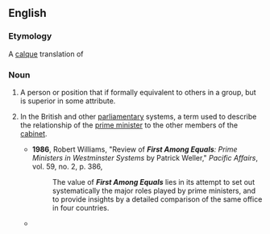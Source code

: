 ==English==

===Etymology===
A [[calque]] translation of {{etyl|la|en}} {{term|primus inter pares||lang=la}}

===Noun===
{{en-noun|head=[[first]] [[among]] [[equals]]|firsts among equals}}

# {{context|idiomatic|lang=en}} A person or position that if formally equivalent to others in a group, but is superior in some attribute.
# {{context|British|politics|lang=en}} In the British and other [[parliamentary]] systems, a term used to describe the relationship of the [[prime minister]] to the other members of the [[cabinet]].
#* '''1986''', Robert Williams, "Review of '''''First Among Equals''': Prime Ministers in Westminster Systems'' by Patrick Weller," ''Pacific Affairs'', vol. 59, no. 2, p. 386,
#*: The value of '''''First Among Equals''''' lies in its attempt to set out systematically the major roles played by prime ministers, and to provide insights by a detailed comparison of the same office in four countries.
#* {{quote-book|title=The Book I Won't be Writing and Other Essays‎|author=H. Y. Sharada Prasad|year=2003||page=40|passage=I wonder whether Margaret Thatcher, Harold Macmillan, Winston Churchill, Lloyd George, Benjamin Disraeli and William Gladstone (going back in time) thought of themselves as mere '''firsts among equals'''.}}